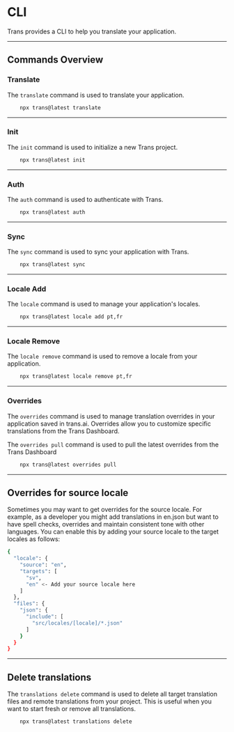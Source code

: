 # CLI

Trans provides a CLI to help you translate your application.

---

## Commands Overview

### Translate

The `translate` command is used to translate your application.

```bash title="Terminal"
    npx trans@latest translate
```

---

### Init

The `init` command is used to initialize a new Trans project.

```bash title="Terminal"
    npx trans@latest init
```

---

### Auth

The `auth` command is used to authenticate with Trans.

```bash title="Terminal"
    npx trans@latest auth
```

---

### Sync

The `sync` command is used to sync your application with Trans.

```bash title="Terminal"
    npx trans@latest sync
```

---

### Locale Add

The `locale` command is used to manage your application's locales.

```bash title="Terminal"
    npx trans@latest locale add pt,fr
```

---

### Locale Remove

The `locale remove` command is used to remove a locale from your application.

```bash title="Terminal"
    npx trans@latest locale remove pt,fr
```


---

### Overrides

The `overrides` command is used to manage translation overrides in your application saved in trans.ai. Overrides allow you to customize specific translations from the Trans Dashboard.

The `overrides pull` command is used to pull the latest overrides from the Trans Dashboard

```bash title="Terminal"
    npx trans@latest overrides pull
```

---


## Overrides for source locale

Sometimes you may want to get overrides for the source locale. For example, as a developer you might add translations in en.json but want to have spell checks, overrides and maintain consistent tone with other languages. You can enable this by adding your source locale to the target locales as follows:

```bash title="trans.json"
{
  "locale": {
    "source": "en",
    "targets": [
      "sv",
      "en" <- Add your source locale here
    ]
  },
  "files": {
    "json": {
      "include": [
        "src/locales/[locale]/*.json"
      ]
    }
  }
}

```

---

## Delete translations

The `translations delete` command is used to delete all target translation files and remote translations from your project. This is useful when you want to start fresh or remove all translations.

```bash title="Terminal"
    npx trans@latest translations delete
```